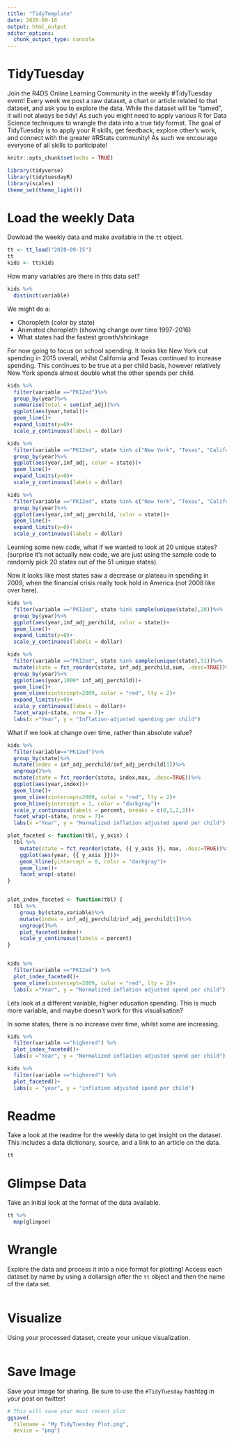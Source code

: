 ```yaml
---
title: "TidyTemplate"
date: 2020-09-16
output: html_output
editor_options: 
  chunk_output_type: console
---
```


# TidyTuesday

Join the R4DS Online Learning Community in the weekly #TidyTuesday event!
Every week we post a raw dataset, a chart or article related to that dataset, and ask you to explore the data.
While the dataset will be “tamed”, it will not always be tidy! As such you might need to apply various R for Data Science techniques to wrangle the data into a true tidy format.
The goal of TidyTuesday is to apply your R skills, get feedback, explore other’s work, and connect with the greater #RStats community!
As such we encourage everyone of all skills to participate!

```r

knitr::opts_chunk$set(echo = TRUE)

library(tidyverse)
library(tidytuesdayR)
library(scales)
theme_set(theme_light())
```

# Load the weekly Data

Dowload the weekly data and make available in the `tt` object.

```r

tt <- tt_load("2020-09-15")
tt
kids <- tt$kids

```

How many variables are there in this data set?
```r
kids %>%
  distinct(variable)
```

We might do a:

* Choropleth (color by state)
* Animated choropleth (showing change over time 1997-2016)
* What states had the fastest growth/shrinkage

For now going to focus on school spending.  It looks like New York cut spending in 2015 overall, whilst California and Texas continued to increase spending. This continues to be true at a per child basis, however relatively New York spends almost double what the other spends per child.
```r
kids %>%
  filter(variable =="PK12ed")%>%
  group_by(year)%>%
  summarise(total = sum(inf_adj))%>%
  ggplot(aes(year,total))+
  geom_line()+
  expand_limits(y=0)+
  scale_y_continuous(labels = dollar)

kids %>%
  filter(variable =="PK12ed", state %in% c("New York", "Texas", "California"))%>%
  group_by(year)%>%
  ggplot(aes(year,inf_adj, color = state))+
  geom_line()+
  expand_limits(y=0)+
  scale_y_continuous(labels = dollar)

kids %>%
  filter(variable =="PK12ed", state %in% c("New York", "Texas", "California"))%>%
  group_by(year)%>%
  ggplot(aes(year,inf_adj_perchild, color = state))+
  geom_line()+
  expand_limits(y=0)+
  scale_y_continuous(labels = dollar)

```

Learning some new code, what if we wanted to look at 20 unique states? (surprise it's not actually new code, we are just using the sample code to randomly pick 20 states out of the 51 unique states).

Now it looks like most states saw a decrease or plateau in spending in 2009, when the financial crisis really took hold in America (not 2008 like over here).
```r
kids %>%
  filter(variable =="PK12ed", state %in% sample(unique(state),20))%>%
  group_by(year)%>%
  ggplot(aes(year,inf_adj_perchild, color = state))+
  geom_line()+
  expand_limits(y=0)+
  scale_y_continuous(labels = dollar)

kids %>%
  filter(variable =="PK12ed", state %in% sample(unique(state),51))%>%
  mutate(state = fct_reorder(state, inf_adj_perchild,sum, .desc=TRUE))%>%
  group_by(year)%>%
  ggplot(aes(year,1000* inf_adj_perchild))+
  geom_line()+
  geom_vline(xintercept=2009, color = "red", lty = 2)+
  expand_limits(y=0)+
  scale_y_continuous(labels = dollar)+
  facet_wrap(~state, nrow = 7)+
  labs(x ="Year", y = "Inflation-adjusted spending per child")

```

What if we look at change over time, rather than absolute value?
```r
kids %>%
  filter(variable=="PK12ed")%>%
  group_by(state)%>%
  mutate(index = inf_adj_perchild/inf_adj_perchild[1])%>%
  ungroup()%>%
  mutate(state = fct_reorder(state, index,max, .desc=TRUE))%>%
  ggplot(aes(year,index))+
  geom_line()+
  geom_vline(xintercept=2009, color = "red", lty = 2)+
  geom_hline(yintercept = 1, color = "darkgray")+
  scale_y_continuous(labels = percent, breaks = c(0,1,2,3))+
  facet_wrap(~state, nrow = 7)+
  labs(x ="Year", y = "Normalized inflation adjusted spend per child")

plot_faceted <- function(tbl, y_axis) {
  tbl %>%
    mutate(state = fct_reorder(state, {{ y_axis }}, max, .desc=TRUE))%>%
    ggplot(aes(year, {{ y_axis }}))+
    geom_hline(yintercept = 0, color = "darkgray")+
    geom_line()+
    facet_wrap(~state)
}


plot_index_faceted <- function(tbl) {
  tbl %>%
    group_by(state,variable)%>%
    mutate(index = inf_adj_perchild/inf_adj_perchild[1])%>%
    ungroup()%>%
    plot_faceted(index)+
    scale_y_continuous(labels = percent)
}  


kids %>%
  filter(variable =="PK12ed") %>%
  plot_index_faceted()+
  geom_vline(xintercept=2009, color = "red", lty = 2)+
  labs(x ="Year", y = "Normalized inflation adjusted spend per child")
```

Lets look at a different variable, higher education spending.  This is much more variable, and maybe doesn't work for this visualisation?

In some states, there is no increase over time, whilst some are increasing.
```r
kids %>%
  filter(variable =="highered") %>%
  plot_index_faceted()+
  labs(x ="Year", y = "Normalized inflation adjusted spend per child")

kids %>%
  filter(variable =="highered") %>%
  plot_faceted()+
  labs(x = "year", y = "inflation adjusted spend per child")
```

# Readme

Take a look at the readme for the weekly data to get insight on the dataset.
This includes a data dictionary, source, and a link to an article on the data.

```r

tt

```


# Glimpse Data

Take an initial look at the format of the data available.

```r

tt %>% 
  map(glimpse)

```

# Wrangle

Explore the data and process it into a nice format for plotting! Access each dataset by name by using a dollarsign after the `tt` object and then the name of the data set.

```r



```


# Visualize

Using your processed dataset, create your unique visualization.

```r


  
```

# Save Image

Save your image for sharing. Be sure to use the `#TidyTuesday` hashtag in your post on twitter! 

```r

# This will save your most recent plot
ggsave(
  filename = "My TidyTuesday Plot.png",
  device = "png")

```
